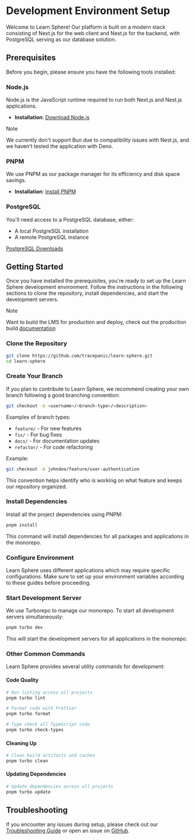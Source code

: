 
# Development Environment Setup

Welcome to Learn Sphere! Our platform is built on a modern stack consisting of
Next.js for the web client and Nest.js for the backend, with PostgreSQL serving
as our database solution.

## Prerequisites

Before you begin, please ensure you have the following tools installed:

### Node.js

Node.js is the JavaScript runtime required to run both Next.js and Nest.js
applications.

- **Installation**: [Download Node.js](https://nodejs.org/)

> [!NOTE]
>
> We currently don't support Bun due to compatibility issues with Nest.js, and
> we haven't tested the application with Deno.

### PNPM

We use PNPM as our package manager for its efficiency and disk space savings.

- **Installation**: [Install PNPM](https://pnpm.io/installation)

### PostgreSQL

You'll need access to a PostgreSQL database, either:

- A local PostgreSQL installation
- A remote PostgreSQL instance

[PostgreSQL Downloads](https://www.postgresql.org/download/)

## Getting Started

Once you have installed the prerequisites, you're ready to set up the Learn
Sphere development environment. Follow the instructions in the following
sections to clone the repository, install dependencies, and start the
development servers.

> [!NOTE]
>
> Want to build the LMS for production and deploy, check out the production
> build [documentation](#)

<Steps>

### Clone the Repository

```bash
git clone https://github.com/tracepanic/learn-sphere.git
cd learn-sphere
```

### Create Your Branch

If you plan to contribute to Learn Sphere, we recommend creating your own branch
following a good branching convention:

```bash
git checkout -b <username>/<branch-type>/<description>
```

Examples of branch types:

- `feature/` - For new features
- `fix/` - For bug fixes
- `docs/` - For documentation updates
- `refactor/` - For code refactoring

Example:

```bash
git checkout -b johndoe/feature/user-authentication
```

This convention helps identify who is working on what feature and keeps our
repository organized.

### Install Dependencies

Install all the project dependencies using PNPM:

```bash
pnpm install
```

This command will install dependencies for all packages and applications in the
monorepo.

### Configure Environment

Learn Sphere uses different applications which may require specific
configurations. Make sure to set up your environment variables according to
these guides before proceeding.

<Cards>
  <Cards.Card title="LMS Backend" href="#" />
  <Cards.Card title="LMS Web Client" href="#" />
  <Cards.Card title="Learn Sphere Website" href="#" />
</Cards>

### Start Development Server

We use Turborepo to manage our monorepo. To start all development servers
simultaneously:

```bash
pnpm turbo dev
```

This will start the development servers for all applications in the monorepo.

### Other Common Commands

Learn Sphere provides several utility commands for development:

#### Code Quality

```bash
# Run linting across all projects
pnpm turbo lint

# Format code with Prettier
pnpm turbo format

# Type check all TypeScript code
pnpm turbo check-types
```

#### Cleaning Up

```bash
# Clean build artifacts and caches
pnpm turbo clean
```

#### Updating Dependencies

```bash
# Update dependencies across all projects
pnpm turbo update
```

</Steps>

## Troubleshooting

If you encounter any issues during setup, please check out our
[Troubleshooting Guide](#) or open an issue on
[GitHub](https://github.com/tracepanic/learn-sphere/issues/new).
